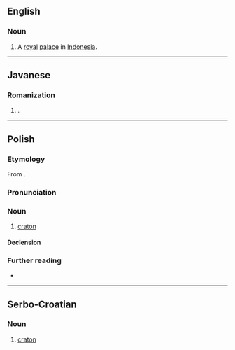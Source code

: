 ==English==

===Noun===
{{en-noun}}

# A [[royal]] [[palace]] in [[Indonesia]].

----

==Javanese==

===Romanization===
{{jv-rom}}
# {{romanization of|jv|ꦏꦿꦠꦺꦴꦤ꧀}}.

----

==Polish==
{{wp|lang=pl}}

===Etymology===
From {{der|pl|grc|κράτος||strength, might}}.

===Pronunciation===
{{pl-p}}

===Noun===
{{pl-noun|m-in}}

# {{lb|pl|geology}} [[craton]]

====Declension====
{{pl-decl-noun-m-in}}

===Further reading===
* {{R:pl:PWN}}

----

==Serbo-Croatian==

===Noun===
{{sh-noun|g=m}}

# {{lb|sh|geology}} [[craton]]